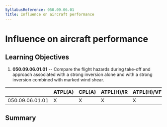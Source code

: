 ```yaml
---
SyllabusReference: 050.09.06.01
Title: Influence on aircraft performance
---
```


# Influence on aircraft performance

## Learning Objectives

1.  **050.09.06.01.01** -- Compare the flight hazards during take-off and
    approach associated with a strong inversion alone and with a strong
    inversion combined with marked wind shear.

|                 | ATPL(A) | CPL(A) | ATPL(H)/IR | ATPL(H)/VFR | CPL(H) | IR  | CBIR(A) |
| --------------- | ------- | ------ | ---------- | ----------- | ------ | --- | ------- |
| 050.09.06.01.01 | X       | X      | X          | X           | X      | X   | X       |

## Summary
